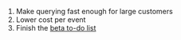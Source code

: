 1. Make querying fast enough for large customers
2. Lower cost per event
3. Finish the [beta to-do list](https://github.com/PostHog/posthog/issues/18547)
